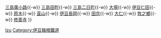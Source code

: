 {{鐵道路線
| 模板名稱 = 駿豆線
| 名稱 = [[File:Number prefix Sunzu.png|20px]] [[伊豆箱根鐵道]] [[駿豆線]]
| 代表色 = blue
| 背景顏色 = #FFFFFF
| 車站列表 = [[三島站|三島]]{{-w}} [[三島廣小路站|三島廣小路]]{{-w}} [[三島田町站|三島田町]]{{-w}} [[三島二日町站|三島二日町]]{{-w}} [[大場站 (日本)|大場]]{{-w}} [[伊豆仁田站|伊豆仁田]]{{-w}} [[原木站|原木]]{{-w}} [[韮山站|韮山]]{{-w}} [[伊豆長岡站|伊豆長岡]]{{-w}} [[田京站|田京]]{{-w}} [[大仁站|大仁]]{{-w}} [[牧之鄉站|牧之鄉]]{{-w}} [[修善寺站|修善寺]]
}}<noinclude>
[[Category:日本鐵路路線模板|Izu]]
[[Category:伊豆箱根鐵道]]
</noinclude>